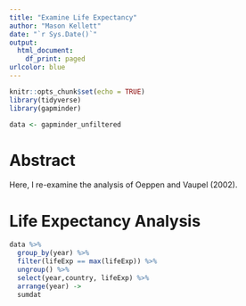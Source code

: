 ```yaml
---
title: "Examine Life Expectancy"
author: "Mason Kellett"
date: "`r Sys.Date()`"
output:
  html_document:
    df_print: paged
urlcolor: blue
---
```


```r
knitr::opts_chunk$set(echo = TRUE)
library(tidyverse)
library(gapminder)

data <- gapminder_unfiltered
```

# Abstract

Here, I re-examine the analysis of Oeppen and Vaupel (2002).

# Life Expectancy Analysis

```r
data %>%
  group_by(year) %>%
  filter(lifeExp == max(lifeExp)) %>%
  ungroup() %>%
  select(year,country, lifeExp) %>%
  arrange(year) ->
  sumdat
```

